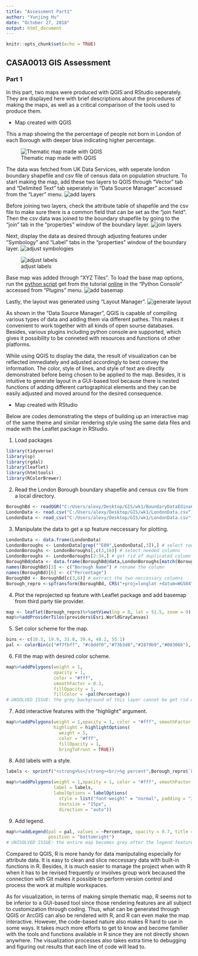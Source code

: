 ```yaml
---
title: "Assessment Part1"
author: "Yunjing Hu"
date: "October 27, 2018"
output: html_document
---
```


```r
knitr::opts_chunk$set(echo = TRUE)
```

## CASA0013 GIS Assessment

### Part 1

In this part, two maps were produced with QGIS and RStudio seperately. They are displayed here with brief descriptions about the procedures of making the maps, as well as a critical comparison of the tools used to produce them. 

* Map created with QGIS

This a map showing the the percentage of people not born in London of each Borough with deeper blue indicating higher percentage. 

![Thematic map made with QGIS](QGIS_Map.jpg)

The data was fetched from UK Data Services, with seperate london boundary shapefile and csv file of census data on population structure. To start making the map, add these two layers to QGIS through "Vector" tab and "Delimited Text" tab seperately in "Data Source Manager" accessed from the "Layer" menu.
![add layers](add_layer.png)

Before joining two layers, check the attribute table of shapefile and the csv file to make sure there is a common field that can be set as the "join field". Then the csv data was joined to the boundary shapefile by going to the "join" tab in the "properties" window of the boundary layer. 
![join layers](join_layer.png)

Next, display the data as desired through adjusting features under "Symbology" and "Label" tabs in the "properties" window of the boundary layer.
![adjust symbologies](display_data.png)

![adjust labels](label.png)

Base map was added through "XYZ Tiles". To load the base map options, run the [python script](https://raw.githubusercontent.com/klakar/QGIS_resources/master/collections/Geosupportsystem/python/qgis_basemaps.py) get from the tutorial [online](https://opengislab.com/blog/2018/4/15/add-basemaps-in-qgis-30) in the "Python Console" accessed from "Plugins" menu.
![add basemap](basemap.png)

Lastly, the layout was generated using "Layout Manager".
![generate layout](layout.png)

As shown in the "Data Source Manager", QGIS is capable of compiling various types of data and adding them via different pathes. This makes it convenient to work together with all kinds of open sourse databases. Besides, various plugins including python console are supported, which gives it possibility to be conneted with resources and functions of other platforms.

While using QGIS to display the data, the result of visualization can be reflected immediately and adjusted accordingly to best convey the information. The color, style of lines, and style of text are directly demonstrated before being chosen to be applied to the map. Besides, it is intuitive to generate layout in a GUI-based tool because there is nested functions of adding different cartographical elements and they can be easily adjusted and moved around for the desired consequence. 

* Map created with RStudio

Below are codes demonstrating the steps of building up an interactive map of the same theme and similar rendering style using the same data files and made with the Leaflet package in RStudio.

1. Load packages
```r
library(tidyverse)
library(sp)
library(rgdal)
library(leaflet)
library(htmltools)
library(RColorBrewer)
```

2. Read the London Borough boundary shapefile and census csv file from a local directory.
```r
BoroughBd <- readOGR("C:/Users/alexy/Desktop/GIS/wk1/BoundaryDataEdinaCensus/england_lad_2011.shp")
LondonData <- read.csv("C:/Users/alexy/Desktop/GIS/wk1/LondonData.csv")
LondonData <- read_csv("C:/Users/alexy/Desktop/GIS/wk1/LondonData.csv", na = "n/a")
```

3. Manipulate the data to get a sp feature neccessary for plotting.
```r
LondonData <- data.frame(LondonData)
LondonBoroughs <- LondonData[grep("^E09",LondonData[,3]),] # select rows of London Boroughs
LondonBoroughs <- LondonBoroughs[,c(3,16)] # select needed columns
LondonBoroughs <- LondonBoroughs[2:34,] # get rid of duplicated column
BoroughBd@data <- data.frame(BoroughBd@data,LondonBoroughs[match(BoroughBd@data[,"code"],LondonBoroughs[,"code"]),]) # join the attribute data to the SP data
names(BoroughBd)[3] <- c("Borough Name") # rename the column
names(BoroughBd)[6] <- c("Percentage")
BoroughBd <- BoroughBd[c(3,6)] # extract the two neccessary columns
Borough_repro <-spTransform(BoroughBd, CRS("+proj=longlat +datum=WGS84")) #reproject the data

```

4. Plot the reprojected sp feature with Leaflet package and add basemap from third party tile provider.
```r
map <- leaflet(Borough_repro)%>%setView(lng = 0, lat = 51.5, zoom = 9)
map%>%addProviderTiles(providers$Esri.WorldGrayCanvas)
```

5. Set color scheme for the map.
```r
bins <- c(10.3, 19.9, 31.0, 39.4, 48.2, 55.1)
pal <- colorBin(c("#f7fbff", "#c8ddf0","#73b3d8","#2879b9","#08306b"), domain = Borough_repro$Percentage, bins = bins)
```

6. Fill the map with desired color scheme.
```r
map%>%addPolygons(weight = 1,
                  opacity = 1, 
                  color = "#fff", 
                  smoothFactor = 0.3, 
                  fillOpacity = 1, 
                  fillColor = ~pal(Percentage))
# UNSOLVED ISSUE: the grey background of this layer cannot be get rid of, which covers the basemap
```

7. Add interactive features with the "highlight" argument.
```r
map%>%addPolygons(weight = 1,opacity = 1, color = "#fff", smoothFactor = 0.3, fillOpacity = 1, fillColor = ~pal(Percentage),
                  highlight = highlightOptions(
                    weight = 5,
                    color = "#fff",
                    fillOpacity = 1,
                    bringToFront = TRUE))
```

8. Add labels with a style.
```r
labels <- sprintf("<strong>%s</strong><br/>%g percent",Borough_repro$`Borough Name`,Borough_repro$Percentage) %>% lapply(htmltools::HTML)

map%>%addPolygons(weight = 1,opacity = 1, color = "#fff", smoothFactor = 0.3, fillOpacity = 1,fillColor = ~pal(Percentage),highlight = highlightOptions(weight = 5,color = "#fff",fillOpacity = 1,bringToFront = TRUE),
                  label = labels,
                  labelOptions = labelOptions(
                    style = list("font-weight" = "normal", padding = "3px 8px"),
                    textsize = "15px",
                    direction = "auto"))
```

9. Add legend.
```r
map%>%addLegend(pal = pal, values = ~Percentage, opacity = 0.7, title = "% people not born in UK",
                position = "bottomright")
# UNISOLVED ISSUE: the entire map becomes grey after the legend feature is added
```

Compared to QGIS, R is more handy for data maniputaling especially for attribute data. It is easy to clean and slice neccessary data with built-in functions in R. Besides, it is much easier to manage the project when with R when it has to be revised frequently or involves group work becaused the connection with Git makes it possible to perform version control and process the work at multiple workspaces. 

As for visualization, in terms of making simple thematic map, R seems not to be inferior to a GUI-based tool since those rendering features are all subject to customization through coding. Thus, what can be generated through QGIS or ArcGIS can also be rendered with R, and R can even make the map interactive. However, the code-based nature also makes R hard to use in some ways. It takes much more efforts to get to know and become familier with the tools and functions available in R since they are not directly shown anywhere. The visualization processes also takes extra time to debugging and figuring out results that each line of code will lead to.